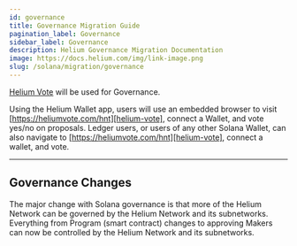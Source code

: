 ```yaml
---
id: governance
title: Governance Migration Guide
pagination_label: Governance
sidebar_label: Governance
description: Helium Governance Migration Documentation
image: https://docs.helium.com/img/link-image.png
slug: /solana/migration/governance
---
```



[Helium Vote][helium-vote] will be used for Governance.

Using the Helium Wallet app, users will use an embedded browser to visit
[https://heliumvote.com/hnt][helium-vote], connect a Wallet, and vote yes/no on proposals. Ledger
users, or users of any other Solana Wallet, can also navigate to
[https://heliumvote.com/hnt][helium-vote], connect a wallet, and vote.

---

## Governance Changes

The major change with Solana governance is that more of the Helium Network can be governed by the
Helium Network and its subnetworks. Everything from Program (smart contract) changes to approving
Makers can now be controlled by the Helium Network and its subnetworks.

[helium-vote]: https://heliumvote.com/hnt
